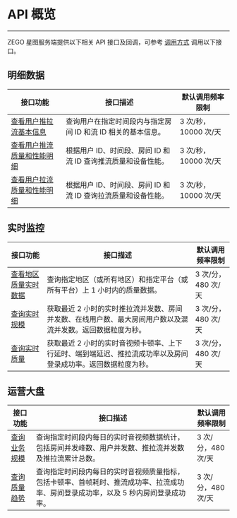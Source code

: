 
# API 概览

- - -

ZEGO 星图服务端提供以下相关 API 接口及回调，可参考 [调用方式](./Access%20server%20APIs.mdx) 调用以下接口。

## 明细数据

| 接口功能 | 接口描述 | 默认调用频率限制 |
| -- | -- | -- |
| [查看用户推拉流基本信息](./User%20data/Get%20stream%20base%20info.mdx) | 查询用户在指定时间段内与指定房间 ID 和流 ID 相关的基本信息。 | 3 次/秒，10000 次/天 |
| [查看用户推流质量和性能明细](./User%20data/Get%20publish%20quality%20detail.mdx) | 根据用户 ID、时间段、房间 ID 和流 ID 查询推流质量和设备性能。 | 3 次/秒，10000 次/天 |
| [查看用户拉流质量和性能明细](./User%20data/Get%20play%20quality%20detail.mdx) | 根据用户 ID、时间段、房间 ID 和流 ID 查询拉流质量和设备性能。 | 3 次/秒，10000 次/天 |

## 实时监控

| 接口功能 | 接口描述 | 默认调用频率限制 |
| -- | -- | -- |
| [查看地区质量实时数据](./Real%20time%20monitoring/Get%20region%20quality%20detail.mdx) | 查询指定地区（或所有地区）和指定平台（或所有平台）上 1 小时内的质量数据。 | 3 次/分，480 次/天 |
| [查询实时规模](./Real%20time%20monitoring/Get%20real%20time%20usage.mdx) | 获取最近 2 小时的实时推拉流并发数、房间并发数、在线用户数、最大房间用户数以及混流并发数。返回数据粒度为秒。 | 3 次/分，480 次/天 |
| [查询实时质量](./Real%20time%20monitoring/Get%20real%20time%20quality.mdx) | 获取最近 2 小时的实时音视频卡顿率、上下行延时、端到端延迟、推拉流成功率以及房间登录成功率。返回数据粒度为秒。 | 3 次/分，480 次/天 |


## 运营大盘

| 接口功能 | 接口描述 | 默认调用频率限制 |
| -- | -- | -- |
| [查询业务规模](./Operation%20data/Get%20biz%20usage.mdx) | 查询指定时间段内每日的实时音视频数据统计，包括房间并发峰数、用户并发数、推拉流并发数及推拉流累计总数。 | 3 次/分，480 次/天 |
| [查询质量趋势](./Operation%20data/Get%20biz%20quality.mdx) | 查询指定时间段内每日的实时音视频质量指标，包括卡顿率、首帧耗时、推流成功率、拉流成功率、房间登录成功率，以及 5 秒内房间登录成功率。 | 3 次/分，480 次/天 |
